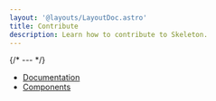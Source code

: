 ```yaml
---
layout: '@layouts/LayoutDoc.astro'
title: Contribute
description: Learn how to contribute to Skeleton.
---
```




{/* --- */}


* [Documentation](/resources/contribute/documentation)
* [Components](/resources/contribute/components)